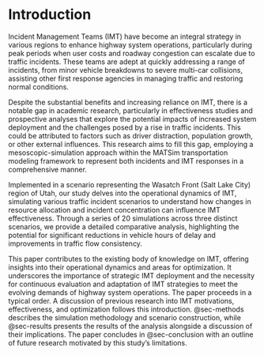 # Introduction

Incident Management Teams (IMT) have become an integral strategy in various regions to enhance highway system operations, particularly during peak periods when user costs and roadway congestion can escalate due to traffic incidents. These teams are adept at quickly addressing a range of incidents, from minor vehicle breakdowns to severe multi-car collisions, assisting other first response agencies in managing traffic and restoring normal conditions.

Despite the substantial benefits and increasing reliance on IMT, there is a notable gap in academic research, particularly in effectiveness studies and prospective analyses that explore the potential impacts of increased system deployment and the challenges posed by a rise in traffic incidents. This could be attributed to factors such as driver distraction, population growth, or other external influences. This research aims to fill this gap, employing a mesoscopic-simulation approach within the MATSim transportation modeling framework to represent both incidents and IMT responses in a comprehensive manner.

Implemented in a scenario representing the Wasatch Front (Salt Lake City) region of Utah, our study delves into the operational dynamics of IMT, simulating various traffic incident scenarios to understand how changes in resource allocation and incident concentration can influence IMT effectiveness. Through a series of 20 simulations across three distinct scenarios, we provide a detailed comparative analysis, highlighting the potential for significant reductions in vehicle hours of delay and improvements in traffic flow consistency.

This paper contributes to the existing body of knowledge on IMT, offering insights into their operational dynamics and areas for optimization. It underscores the importance of strategic IMT deployment and the necessity for continuous evaluation and adaptation of IMT strategies to meet the evolving demands of highway system operations. The paper proceeds in a typical order. A discussion of previous research into IMT motivations, effectiveness, and optimization follows this introduction. @sec-methods describes the simulation methodology and scenario construction, while @sec-results presents the results of the analysis alongside a discussion of their implications. The paper concludes in @sec-conclusion with an outline of future research motivated by this study's limitations.

